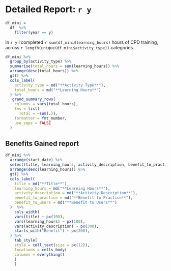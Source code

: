 # Detailed Report: `r y`

```r
df_mini = 
  df  %>% 
    filter(year == y)

```

In `r y` I completed `r sum(df_mini$learning_hours)` hours of CPD training, across `r length(unique(df_mini$activity_type))` categories.

```r
df_mini %>% 
  group_by(activity_type) %>% 
  summarise(total_hours = sum(learning_hours)) %>%
  arrange(desc(total_hours)) %>% 
  gt() %>% 
  cols_label(
    activity_type = md("**Activity Type**"),
    total_hours = md("**Learning Hours**")
  ) %>% 
   grand_summary_rows(
    columns = vars(total_hours),
    fns = list(
      Total = ~sum(.)),
    formatter = fmt_number,
    use_seps = FALSE
  )
```

## Benefits Gained report

```r
df_mini %>% 
  arrange(start_date) %>%
  select(title, learning_hours, activity_description, benefit_to_practice, benefit_to_users) %>% 
  arrange(desc(learning_hours)) %>% 
  gt() %>% 
  cols_label(
    title = md("**Title**"),
    learning_hours = md("**Learning Hours**"),
    activity_description = md("**Activity Description**"),
    benefit_to_practice = md("**Benefit to Practice**"), 
    benefit_to_users = md("**Benefit to Users**")
  )  %>% 
    cols_width(
    vars(title) ~ px(100),
    vars(learning_hours) ~ px(100),
    vars(activity_description) ~ px(300),
    starts_with("Benefit") ~ px(300),
  ) %>%
    tab_style(
    style = cell_text(size = px(12)),
    locations = cells_body(
    columns = everything()
    )
    )
```
